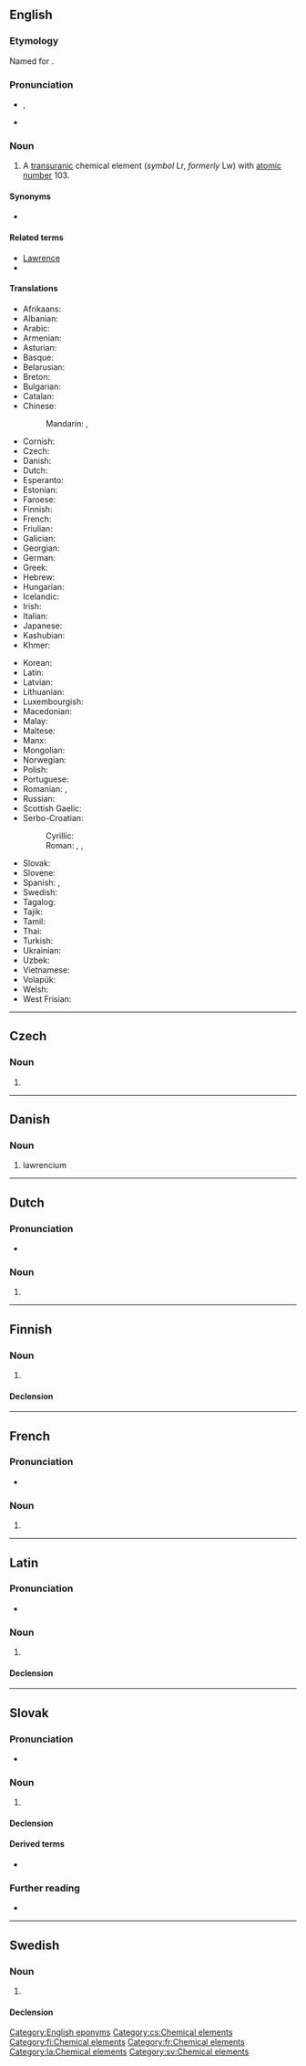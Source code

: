 {{also|Lawrencium}}
==English==
{{elements|Lr|nobelium|No|rutherfordium|Rf}}

===Etymology===
Named for {{w|Ernest Lawrence}} {{suffix|en||ium}}.

===Pronunciation===
* {{enPR|lərĕn'sēəm}}, {{IPA|en|/ləˈɹɛnsiəm/}}
* {{audio|en|En-lawrencium.oga|Audio}}

===Noun===
{{en-noun|-}}
{{wikipedia}}

# A [[transuranic]] chemical element (''symbol'' Lr, ''formerly'' Lw) with [[atomic number]] 103.

====Synonyms====
* {{l|en|unniltrium}}

====Related terms====
* [[w:Ernest Lawrence|Lawrence]]
* {{l|en|lawrencate}}

====Translations====
{{trans-top|chemical element}}
* Afrikaans: {{t+|af|lawrencium}}
* Albanian: {{t|sq|lorencium}}
* Arabic: {{t|ar|لُورَنْسِيُوم|tr=loransiyum|m}}
* Armenian: {{t+|hy|լոուրենսիում}}
* Asturian: {{t|ast|laurenciu|m}}
* Basque: {{t|eu|laurentzioa}}
* Belarusian: {{t|be|лаўрэ́нсій}}
* Breton: {{t|br|laorenciom}}
* Bulgarian: {{t|bg|лавре́нций}}
* Catalan: {{t+|ca|laurenci|m}}
* Chinese:
*: Mandarin: {{t+|cmn|鐒}}, {{t+|cmn|铹|tr=láo}}
* Cornish: {{t|kw|lawrencyum}}
* Czech: {{t+|cs|lawrencium}}
* Danish: {{t+|da|lawrencium}}
* Dutch: {{t+|nl|lawrencium|n}}
* Esperanto: {{t+|eo|laŭrencio}}
* Estonian: {{t+|et|lavrentsium}}
* Faroese: {{t|fo|lawrencium}}
* Finnish: {{t+|fi|lawrencium}}
* French: {{t+|fr|lawrencium|m}}
* Friulian: {{t|fur|laurenzi}}
* Galician: {{t+|gl|laurencio|m}}
* Georgian: {{t|ka|ლაურენსიუმი}}
* German: {{t+|de|Lawrencium|n}}
* Greek: {{t+|el|λωρένσιο|n}}
* Hebrew: {{t+|he|לורנציום|tr=loréntsiyum}}
* Hungarian: {{t+|hu|laurencium}}
* Icelandic: {{t|is|lárensín}}
* Irish: {{t|ga|láirinciam}}
* Italian: {{t+|it|laurenzio|m}}
* Japanese: {{t+|ja|ローレンシウム|tr=rōrenshiumu}}
* Kashubian: {{t|csb|lorens}}
* Khmer: {{t|km|ឡូរ៉ង់ស្យូម|tr=loorɑŋsyum}}
{{trans-mid}}
* Korean: {{t+|ko|로렌슘}}
* Latin: {{t+|la|lawrencium}}
* Latvian: {{t|lv|lourensijs|m}}
* Lithuanian: {{t+|lt|laurencis|m}}
* Luxembourgish: {{t|lb|Lawrencium}}
* Macedonian: {{t|mk|лоре́нсиум}}
* Malay: {{t|ms|lawrensium}}
* Maltese: {{t|mt|lawrenzjum}}
* Manx: {{t|gv|lawrencium}}
* Mongolian: {{t|mn|лоуренси}}
* Norwegian: {{t|no|lawrencium}}
* Polish: {{t+|pl|lorens|m}}
* Portuguese: {{t+|pt|laurêncio|m}}
* Romanian: {{t+|ro|lawrenciu|n}}, {{t+|ro|lawrențiu|n}}
* Russian: {{t+|ru|лоуре́нсий|m}}
* Scottish Gaelic: {{t|gd|làirinciam}}
* Serbo-Croatian:
*: Cyrillic: {{t-check|sh|лавренциjум|m}}
*: Roman: {{t-check|sh|lavrencijum|m}}, {{t-check|sh|lawrencij|m}}, {{t+check|sh|lorensij|m}}
* Slovak: {{t|sk|lawrencium}}
* Slovene: {{t+|sl|lavrencij}}
* Spanish: {{t+|es|lawrencio|m}}, {{t+|es|laurencio|m}}
* Swedish: {{t+|sv|lawrencium|n}}
* Tagalog: {{t|tl|lawrensyo}}
* Tajik: {{t|tg|lourensi'}}
* Tamil: {{t|ta|லோரென்சியம்}}
* Thai: {{t|th|ลอร์เรนเซียม|tr=lorēnsiam}}
* Turkish: {{t+|tr|lorentiyum}}
* Ukrainian: {{t|uk|лоуре́нсій|m}}
* Uzbek: {{t|uz|lourensiy|sc=Latn}}
* Vietnamese: {{t|vi|lorenxi}}
* Volapük: {{t+|vo|laurensin}}
* Welsh: {{t+|cy|lawrenciwm}}
* West Frisian: {{t|fy|lawrencium}}
{{trans-bottom}}

[[Category:English eponyms]]

----

==Czech==

===Noun===
{{cs-noun|g=n}}

# {{l|en|lawrencium}}

[[Category:cs:Chemical elements]]

----

==Danish==

===Noun===
{{da-noun}}

# lawrencium

----

==Dutch==
{{wikipedia|lang=nl}}
{{elements|Lr|nobelium|No|rutherfordium|Rf|lang=nl}}

===Pronunciation===
* {{audio|nl|Nl-lawrencium.ogg|Audio}}

===Noun===
{{nl-noun|n|-|-}}

# {{l|en|lawrencium}}

----

==Finnish==
{{wikipedia|lang=fi}}

===Noun===
{{fi-noun}}

# {{l|en|lawrencium}}

====Declension====
{{fi-decl-risti|lawrencium|||a|i=0}}

[[Category:fi:Chemical elements]]

----

==French==

===Pronunciation===
* {{fr-IPA|laurencium}}

===Noun===
{{fr-noun|m}}

# {{l|en|lawrencium}}

[[Category:fr:Chemical elements]]

----

==Latin==
{{wikipedia|lang=la}}

===Pronunciation===
* {{la-IPA|lawrencium}}

===Noun===
{{la-noun|lawrencium<2.-ium>}}

# {{l|en|lawrencium}}

====Declension====
{{la-ndecl|lawrencium<2.-ium>}}

[[Category:la:Chemical elements]]

----

==Slovak==
{{elements|Lr|nobelium|No|rutherfordium|Rf|lang=sk}}

===Pronunciation===
* {{IPA|sk|/ˈɫau̯rɛnt͡sium/}}

===Noun===
{{sk-noun|g=n|gen=lawrencia|decl=mesto}}

# {{l|en|lawrencium}} {{gloss|element}}

====Declension====
{{sk-decl-noun-sg|lawrencium|lawrencia|lawrenciu|lawrencium|lawrenciu|lawrenciom}}

====Derived terms====
* {{l|sk|lawrenciový}}

===Further reading===
* {{R:SDK}}

----

==Swedish==
{{wikipedia|lang=sv}}

===Noun===
{{sv-noun|n|-}}

# {{l|en|lawrencium}}

====Declension====
{{sv-noun-unc-irreg-n|2=lawrenciumet}}

[[Category:sv:Chemical elements]]
